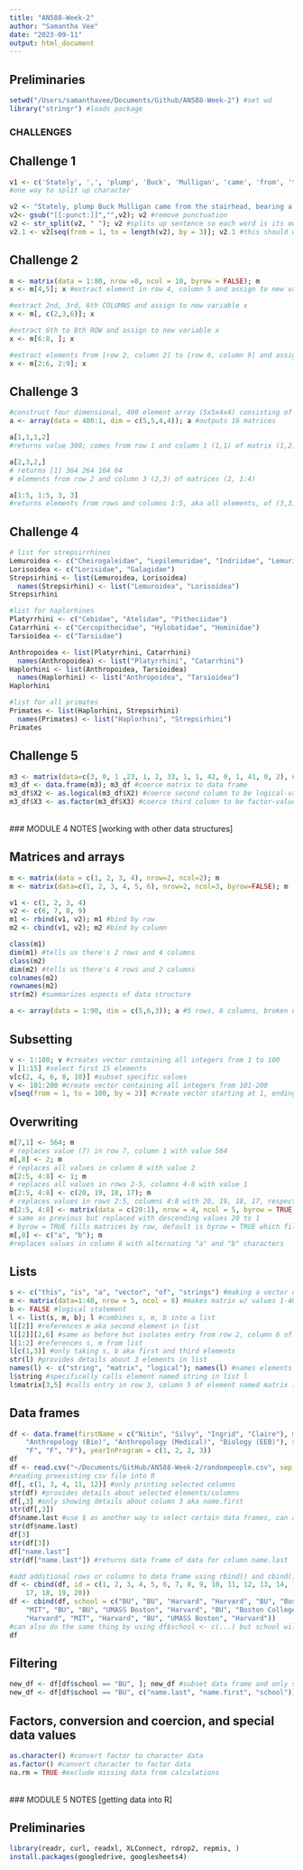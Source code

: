 ```yaml
---
title: "AN588-Week-2"
author: "Samantha Vee"
date: "2023-09-11"
output: html_document
---
```


## Preliminaries
```r
setwd("/Users/samanthavee/Documents/Github/AN588-Week-2") #set wd
library("stringr") #loads package
```

### CHALLENGES

## Challenge 1
```r
v1 <- c('Stately', ',', 'plump', 'Buck', 'Mulligan', 'came', 'from', 'the', 'stairhead', ',', 'bearing', 'a', 'bowl', 'of', 'lather', 'on', 'which', 'a', 'mirror', 'and', 'a', 'razor', 'lay', 'crossed', '.'); v1
#one way to split up character 

v2 <- "Stately, plump Buck Mulligan came from the stairhead, bearing a bowl of lather on which a mirror and a razor lay crossed."; v2 #entire sentence is one character 
v2<- gsub("[[:punct:]]","",v2); v2 #remove punctuation
v2 <- str_split(v2, " "); v2 #splits up sentence so each word is its own character
v2.1 <- v2[seq(from = 1, to = length(v2), by = 3)]; v2.1 #this should work, not sure why it's not working
```

## Challenge 2
```r
m <- matrix(data = 1:80, nrow =8, ncol = 10, byrow = FALSE); m
x <- m[4,5]; x #extract element in row 4, column 5 and assign to new variable x

#extract 2nd, 3rd, 6th COLUMNS and assign to new variable x
x <- m[, c(2,3,6)]; x

#extract 6th to 8th ROW and assign to new variable x
x <- m[6:8, ]; x

#extract elements from [row 2, column 2] to [row 6, column 9] and assign to new variable x
x <- m[2:6, 2:9]; x
```

## Challenge 3
```r
#construct four dimensional, 400 element array (5x5x4x4) consisting of numbers descending from 400 to 1
a <- array(data = 400:1, dim = c(5,5,4,4)); a #outputs 16 matrices

a[1,1,1,2]
#returns value 300; comes from row 1 and column 1 (1,1) of matrix (1,2)

a[2,3,2,]
# returns [1] 364 264 164 64
# elements from row 2 and column 3 (2,3) of matrices (2, 1:4)

a[1:5, 1:5, 3, 3]
#returns elements from rows and columns 1:5, aka all elements, of (3,3) matrix
```

## Challenge 4
``` r
# list for strepsirrhines
Lemuroidea <- c("Cheirogaleidae", "Lepilemuridae", "Indriidae", "Lemuridae", "Daubentoniidae")
Lorisoidea <- c("Lorisidae", "Galagidae")
Strepsirhini <- list(Lemuroidea, Lorisoidea)
  names(Strepsirhini) <- list("Lemuroidea", "Lorisoidea")
Strepsirhini

#list for haplorhines
Platyrrhini <- c("Cebidae", "Atelidae", "Pitheciidae")
Catarrhini <- c("Cercopithecidae", "Hylobatidae", "Hominidae")
Tarsioidea <- c("Tarsiidae")

Anthropoidea <- list(Platyrrhini, Catarrhini)
  names(Anthropoidea) <- list("Platyrrhini", "Catarrhini")
Haplorhini <- list(Anthropoidea, Tarsioidea)
  names(Haplorhini) <- list("Anthropoidea", "Tarsioidea")
Haplorhini

#list for all primates
Primates <- list(Haplorhini, Strepsirhini)
  names(Primates) <- list("Haplorhini", "Strepsirhini")
Primates
```

## Challenge 5
```r
m3 <- matrix(data=c(3, 0, 1 ,23, 1, 2, 33, 1, 1, 42, 0, 1, 41, 0, 2), nrow=5, ncol=3, byrow=TRUE); m3
m3_df <- data.frame(m3); m3_df #coerce matrix to data frame
m3_df$X2 <- as.logical(m3_df$X2) #coerce second column to be logical-valued
m3_df$X3 <- as.factor(m3_df$X3) #coerce third column to be factor-valued
```

<br>
### MODULE 4 NOTES [working with other data structures]

## Matrices and arrays
```r
m <- matrix(data = c(1, 2, 3, 4), nrow=2, ncol=2); m
m <- matrix(data=c(1, 2, 3, 4, 5, 6), nrow=2, ncol=3, byrow=FALSE); m

v1 <- c(1, 2, 3, 4)
v2 <- c(6, 7, 8, 9)
m1 <- rbind(v1, v2); m1 #bind by row
m2 <- cbind(v1, v2); m2 #bind by column

class(m1)
dim(m1) #tells us there's 2 rows and 4 columns
class(m2)
dim(m2) #tells us there's 4 rows and 2 columns
colnames(m2)
rownames(m2)
str(m2) #summarizes aspects of data structure

a <- array(data = 1:90, dim = c(5,6,3)); a #5 rows, 6 columns, broken up into 3 sets
```

## Subsetting 
```r
v <- 1:100; v #creates vector containing all integers from 1 to 100
v [1:15] #select first 15 elements
v[c(2, 4, 6, 8, 10)] #subset specific values
v <- 101:200 #create vector containing all integers from 101-200
v[seq(from = 1, to = 100, by = 2)] #create vector starting at 1, ending at 100, count by 2
```

## Overwriting
``` r
m[7,1] <- 564; m 
# replaces value (7) in row 7, column 1 with value 564
m[,8] <- 2; m 
# replaces all values in column 8 with value 2
m[2:5, 4:8] <- 1; m 
# replaces all values in rows 2-5, columns 4-8 with value 1
m[2:5, 4:8] <- c(20, 19, 18, 17); m 
# replaces values in rows 2:5, columns 4:8 with 20, 19, 18, 17, respectively
m[2:5, 4:8] <- matrix(data = c(20:1), nrow = 4, ncol = 5, byrow = TRUE); m 
# same as previous but replaced with descending values 20 to 1
# byrow = TRUE fills matrices by row, default is byrow = TRUE which fills matrices by column
m[,8] <- c("a", "b"); m 
#replaces values in column 8 with alternating "a" and "b" characters
```

## Lists  
``` r
s <- c("this", "is", "a", "vector", "of", "strings") #making a vector of strings
m <- matrix(data=1:40, nrow = 5, ncol = 8) #makes matrix w/ values 1-40, split into 5 rows and 8 columns
b <- FALSE #logical statement
l <- list(s, m, b); l #combines s, m, b into a list
l[[2]] #references m aka second element in list
l[[2]][2,6] #same as before but isolates entry from row 2, column 6 of matrix
l[1:2] #references s, m from list
l[c(1,3)] #only taking s, b aka first and third elements
str(l) #provides details about 3 elements in list
names(l) <- c("string", "matrix", "logical"); names(l) #names elements in list
l$string #specifically calls element named string in list l
l$matrix[3,5] #calls entry in row 3, column 5 of element named matrix in list l
```

## Data frames
```r
df <- data.frame(firstName = c("Nitin", "Silvy", "Ingrid", "Claire"), major = c("Biology (CM)",
    "Anthropology (Bio)", "Anthropology (Medical)", "Biology (EEB)"), sex = c("M",
    "F", "F", "F"), yearInProgram = c(1, 2, 2, 3))
df
df <- read.csv("~/Documents/GitHub/AN588-Week-2/randompeople.csv", sep = ",", header = TRUE, stringsAsFactors = FALSE)
#reading preexisting csv file into R
df[, c(1, 3, 4, 11, 12)] #only printing selected columns
str(df) #provides details about selected elements/columns
df[,3] #only showing details about column 3 aka name.first
str(df[,3])
df$name.last #use $ as another way to select certain data frames, can also use brackets
str(df$name.last)
df[3]
str(df[3])
df["name.last"]
str(df["name.last"]) #returns data frame of data for column name.last

#add additional rows or columns to data frame using rbind() and cbind()
df <- cbind(df, id = c(1, 2, 3, 4, 5, 6, 7, 8, 9, 10, 11, 12, 13, 14, 15, 16,
    17, 18, 19, 20))
df <- cbind(df, school = c("BU", "BU", "Harvard", "Harvard", "BU", "Boston College",
    "MIT", "BU", "BU", "UMASS Boston", "Harvard", "BU", "Boston College", "BU",
    "Harvard", "MIT", "Harvard", "BU", "UMASS Boston", "Harvard"))
#can also do the same thing by using df$school <- c(...) but school will be added as character vector instead of factor
df
```

## Filtering 
``` r
new_df <- df[df$school == "BU", ]; new_df #subset data frame and only show rows where variable school is BU
new_df <- df[df$school == "BU", c("name.last", "name.first", "school")]; new_df #can further subset and only show specific columns
```

## Factors, conversion and coercion, and special data values
``` r
as.character() #convert factor to character data
as.factor() #convert character to factor data
na.rm = TRUE #exclude missing data from calculations
```

<br>
### MODULE 5 NOTES [getting data into R]

## Preliminaries
```r
library(readr, curl, readxl, XLConnect, rdrop2, repmis, )
install.packages(googledrive, googlesheets4)
```